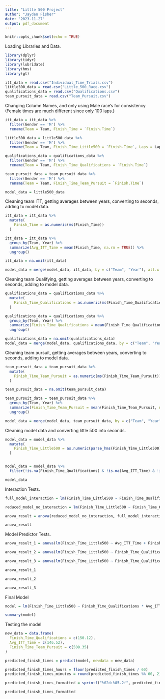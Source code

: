 ---
title: "Little 500 Project"
author: "Jayden Fisher"
date: "2023-11-27"
output: pdf_document
---

```{r setup, include=FALSE}
knitr::opts_chunk$set(echo = TRUE)
```

Loading Libraries and Data.
```{r}
library(dplyr)
library(tidyr)
library(lubridate)
library(hms)
library(gt)

itt_data = read.csv("Individual_Time_Trials.csv")
little500_data = read.csv("Little_500_Race.csv")
qualifications_data = read.csv("Qualifications.csv")
team_pursuit_data = read.csv("Team_Pursuit.csv")
```

Changing Column Names, and only using Male race's for consistency (Female times are much different since only 100 laps.)
```{r}
itt_data = itt_data %>%
  filter(Gender == 'M') %>%
  rename(Team = Team, Finish_Time = `Finish.Time`)

little500_data = little500_data %>%
  filter(Gender == 'M') %>%
  rename(Team = Team, Finish_Time_Little500 = `Finish.Time`, Laps = Laps)

qualifications_data = qualifications_data %>%
  filter(Gender == 'M') %>%
  rename(Team = Team, Finish_Time_Qualifications = `Finish.Time`)

team_pursuit_data = team_pursuit_data %>%
  filter(Gender == 'M') %>%
  rename(Team = Team, Finish_Time_Team_Pursuit = `Finish.Time`)

model_data = little500_data
```

Cleaning team ITT, getting averages between years, converting to seconds, adding to model data.
```{r}
itt_data = itt_data %>%
  mutate(
    Finish_Time = as.numeric(ms(Finish_Time))  
  )

itt_data = itt_data %>%
  group_by(Team, Year) %>%
  summarize(Avg_ITT_Time = mean(Finish_Time, na.rm = TRUE)) %>%
  ungroup()

itt_data = na.omit(itt_data)

model_data = merge(model_data, itt_data, by = c("Team", "Year"), all.x = TRUE)
```

Cleaning team Qualifying, getting averages between years, converting to seconds, adding to model data.
```{r}
qualifications_data = qualifications_data %>%
  mutate(
    Finish_Time_Qualifications = as.numeric(ms(Finish_Time_Qualifications))  
  )

qualifications_data = qualifications_data %>%
  group_by(Team, Year) %>%
  summarize(Finish_Time_Qualifications = mean(Finish_Time_Qualifications, na.rm = TRUE)) %>%
  ungroup()

qualifications_data = na.omit(qualifications_data)
model_data = merge(model_data, qualifications_data, by = c("Team", "Year"), all.x = TRUE)
```

Cleaning team pursuit, getting averages between years, converting to seconds, adding to model data.
```{r}
team_pursuit_data = team_pursuit_data %>%
  mutate(
    Finish_Time_Team_Pursuit = as.numeric(ms(Finish_Time_Team_Pursuit))
  )

team_pursuit_data = na.omit(team_pursuit_data)

team_pursuit_data = team_pursuit_data %>%
  group_by(Team, Year) %>%
  summarize(Finish_Time_Team_Pursuit = mean(Finish_Time_Team_Pursuit, na.rm = TRUE)) %>%
  ungroup()

model_data = merge(model_data, team_pursuit_data, by = c("Team", "Year"), all.x = TRUE)
```

Cleaning model data and converting little 500 into seconds.
```{r}
model_data = model_data %>%
  mutate(
    Finish_Time_Little500 = as.numeric(parse_hms(Finish_Time_Little500))
  )


model_data = model_data %>%
  filter(!is.na(Finish_Time_Qualifications) & !is.na(Avg_ITT_Time) & !is.na(Finish_Time_Team_Pursuit) & !is.na(Finish_Time_Little500))

model_data

```

Interaction Tests.
```{r}
full_model_interaction = lm(Finish_Time_Little500 ~ Finish_Time_Qualifications * Avg_ITT_Time + Finish_Time_Team_Pursuit, data = model_data)

reduced_model_no_interaction = lm(Finish_Time_Little500 ~ Finish_Time_Qualifications + Finish_Time_Team_Pursuit + Avg_ITT_Time, data = model_data)

anova_result = anova(reduced_model_no_interaction, full_model_interaction)

anova_result
```

Model Predictor Tests.
```{r}
anova_result_1 = anova(lm(Finish_Time_Little500 ~ Avg_ITT_Time + Finish_Time_Team_Pursuit, data = model_data), full_model_interaction)

anova_result_2 = anova(lm(Finish_Time_Little500 ~ Finish_Time_Qualifications + Finish_Time_Team_Pursuit, data = model_data), full_model_interaction)

anova_result_3 = anova(lm(Finish_Time_Little500 ~ Finish_Time_Qualifications + Avg_ITT_Time, data = model_data), full_model_interaction)

anova_result_1

anova_result_2

anova_result_3
```

Final Model
```{r}
model = lm(Finish_Time_Little500 ~ Finish_Time_Qualifications * Avg_ITT_Time + Finish_Time_Team_Pursuit, data = model_data)

summary(model)
```

Testing the model
```{r}
new_data = data.frame(
  Finish_Time_Qualifications = c(150.12),
  Avg_ITT_Time = c(146.52),
  Finish_Time_Team_Pursuit = c(588.35)
)

predicted_finish_times = predict(model, newdata = new_data)

predicted_finish_times_hours = floor(predicted_finish_times / 60)
predicted_finish_times_minutes = round(predicted_finish_times %% 60, 2)

predicted_finish_times_formatted = sprintf("%02d:%05.2f", predicted_finish_times_hours, predicted_finish_times_minutes)

predicted_finish_times_formatted
```


